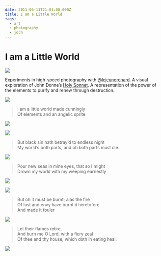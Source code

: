 ```yaml
---
date: 2011-06-11T21:01:00.000Z
title: I am a Little World
tags:
  - art
  - photography
  - jdch
---
```

# I am a Little World

![](../../assets/photos/20090327-JHARRELL-DREAM-144.jpg)

Experiments in high-speed photography with [@lejeunerenard](https://twitter.com/lejeunerenard). A visual exploration of John Donne’s [Holy Sonnet](https://www.poetryfoundation.org/poems/44108/holy-sonnets-i-am-a-little-world-made-cunningly). A representation of the power of the elements to purify and renew through destruction.

![](../../assets/photos/20081004-JHARRELL-DREAM-39.jpg)

> I am a little world made cunningly<br/>
> Of elements and an angelic sprite

![](../../assets/photos/20090430-JHARRELL-DREAM-29.jpg)

![](../../assets/photos/20090327-JHARRELL-DREAM-193.jpg)

> But black sin hath betray’d to endless night<br/>
> My world’s both parts, and oh both parts must die.

![](../../assets/photos/20091010-DSC_2170.jpg)

> Pour new seas in mine eyes, that so I might<br/>
> Drown my world with my weeping earnestly

![](../../assets/photos/20090807-012.jpg)

![](../../assets/photos/20090808-105.jpg)

> But oh it must be burnt; alas the fire<br/>
> Of lust and envy have burnt it heretofore<br/>
> And made it fouler

![](../../assets/photos/20110611-DSC_6685.jpg)

> Let their flames retire,<br/>
> And burn me O Lord, with a fiery zeal<br/>
> Of thee and thy house, which doth in eating heal.

![](../../assets/photos/20110611-DSC_6715.jpg)